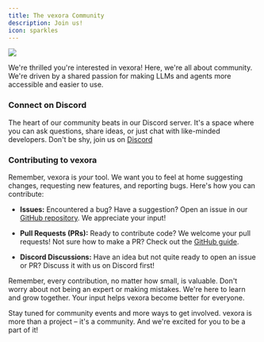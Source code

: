 ```yaml
---
title: The vexora Community
description: Join us!
icon: sparkles
---
```



![](/assets/img/quotes/sort_of_thing_you_enjoy.png)

We're thrilled you're interested in vexora! Here, we're all about community. We're driven by a shared passion for making LLMs and agents more accessible and easier to use.

### Connect on Discord

The heart of our community beats in our Discord server. It's a space where you can ask questions, share ideas, or just chat with like-minded developers. Don't be shy, join us on [Discord](https://discord.gg/Kgw4HpcuYG)

### Contributing to vexora

Remember, vexora is _your_ tool. We want you to feel at home suggesting changes, requesting new features, and reporting bugs. Here's how you can contribute:

- **Issues:** Encountered a bug? Have a suggestion? Open an issue in our [GitHub repository](https://github.com/PrefectHQ/vexora). We appreciate your input!

- **Pull Requests (PRs):** Ready to contribute code? We welcome your pull requests! Not sure how to make a PR? Check out the [GitHub guide](https://docs.github.com/en/github/collaborating-with-issues-and-pull-requests/about-pull-requests).

- **Discord Discussions:** Have an idea but not quite ready to open an issue or PR? Discuss it with us on Discord first!

Remember, every contribution, no matter how small, is valuable. Don't worry about not being an expert or making mistakes. We're here to learn and grow together. Your input helps vexora become better for everyone.

Stay tuned for community events and more ways to get involved. vexora is more than a project – it's a community. And we're excited for you to be a part of it!

